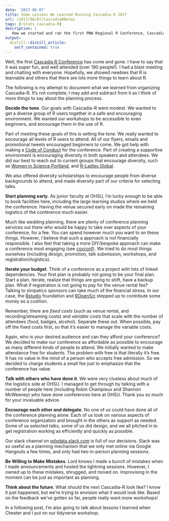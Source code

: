 ```yaml
---
date: '2017-06-07'
title: Some Lessons We Learned Running Cascadia-R 2017
url: /2017/06/07/CascadiaRNotes
tags: [rstats cascadia-R]
description: |
   How we started and ran the first PNW Regional R Conference, Cascadia-R   
output:
  distill::distill_article:
    self_contained: true
---
```



Well, the first [Cascadia R Conference](http://cascadiarconf.com) has come and gone. I have to say that it was super fun, and well attended (over 190 people!). I had a blast meeting and chatting with everyone. Hopefully, we showed newbies that R is learnable and others that there are lots more things to learn about R.

The following is my attempt to document what we learned from organizing Cascadia-R. It's not complete; I may add and subtract from it as I think of more things to say about the planning process.

**Decide the tone**. Our goals with Cascadia-R were modest. We wanted to get a diverse group of R users together in a safe and encouraging environment. We wanted our workshops to be accessible to even beginners, and encourage them in the use of R.

Part of meeting these goals of this is setting the tone. We really wanted to encourage all levels of R users to attend. All of our flyers, emails and promotional tweets encouraged beginners to come. We got help with making a [Code of Conduct](https://cascadiarconf.com/coc/) for the conference. Part of creating a supportive environment is encouraging diversity in both speakers and attendees. We did our best to reach out to current groups that encourage diversity, such as [Women in Science Portland](http://wisportland.weebly.com), and [R-Ladies Global](https://rladies.org).

We also offered diversity scholarships to encourage people from diverse backgrounds to attend, and made diversity part of our criteria for selecting talks.

**Start planning early**. As junior faculty at OHSU, I'm lucky enough to be able to book facilities here, including the large learning studios where we held the conference. Having the venue secured early on made the remaining logistics of the conference much easier.

Much like wedding planning, there are plenty of conference planning services out there who would be happy to take over aspects of your conference, for a fee. You can spend however much you want to on these things. However, I believe that such a approach is not financially responsible. I also feel that taking a more DIY/bespoke approach can make a conference most engaging (see [csvconf](https://csvconf.com)). We tried to do most things ourselves (including design, promotion, talk submission, workshops, and registration/logistics).

**Iterate your budget**. Think of a conference as a project with lots of linked dependencies. Your first plan is probably not going to be your final plan. Start a plan, iterate, realize that things are going to shift, have a backup plan. What if registration is not going to pay for the venue rental fee? Talking to simpatico sponsors can take much of the financial stress. In our case, the [Rstudio](https://www.rstudio.com) foundation and [ROpenSci](https://ropensci.org) stepped up to contribute some money as a cushion.

Remember, there are *fixed costs* (such as venue rental, and recording/streaming costs) and *variable costs* that scale with the number of attendees (food, badges, alcohol). Separate these out. When possible, pay off the fixed costs first, so that it's easier to manage the variable costs.

Again, who is your desired audience and can they afford your conference? We decided to make our conference as affordable as possible to encourage as many different kinds of people to attend. We initially wanted to make attendance free for students. The problem with free is that literally it's free. It has no value in the mind of a person who accepts free admission. So we decided to charge students a small fee just to emphasize that the conference has value.

**Talk with others who have done it**. We were very clueless about much of the logistics side at OHSU. I managed to get through by talking with a number of people here (including Robin Champieux and Shannon McWeeney) who have done conferences here at OHSU. Thank you so much for your invaluable advice.

**Encourage each other and delegate**. No one of us could have done all of the conference planning alone. Each of us took on various aspects of conference organization and brought in the others as support as needed. Some of us selected talks, some of us did design, and we all pitched in to get registration working as efficiently and quickly as possible.

Our slack channel on [pdxdata.slack.com](https://pdxdata.slack.com) is full of our decisions. Slack was so useful as a planning mechanism that we only met online via Google Hangouts a few times, and only had two in-person planning sessions.

**Be Willing to Make Mistakes**. Lord knows I made a bunch of mistakes when I made announcements and hosted the lightning sessions. However, I owned up to these mistakes, shrugged, and moved on. Improvising in the moment can be just as important as planning.

**Think about the future**. What should the next Cascadia-R look like? I know it just happened, but we're trying to envision what it would look like. Based on the feedback we've gotten so far, people really want more workshops!

In a following post, I'm also going to talk about lessons I learned when Chester and I put on our tidyverse workshop.